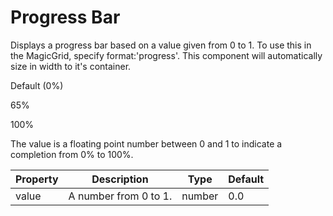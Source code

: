 

# Progress Bar #

Displays a progress bar based on a value given from 0 to 1.
To use this in the MagicGrid, specify format:'progress'.
This component will automatically size in width to it's container.

Default (0%)
<ProgressBar />

65%
<ProgressBar value={0.65}/>

100%
<ProgressBar value={1.00}/>

The value is a floating point number between 0 and 1 to indicate a completion from 0% to 100%.

| Property | Description | Type | Default |
|-|-|-|-|
| value| A number from 0 to 1.| number| 0.0|



